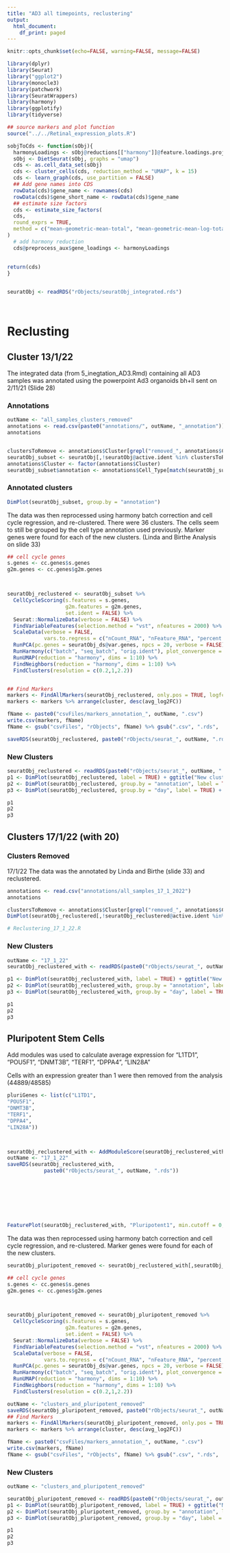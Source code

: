 ```yaml
---
title: "AD3 all timepoints, reclustering"
output:
  html_document:
    df_print: paged
---
```


```r
knitr::opts_chunk$set(echo=FALSE, warning=FALSE, message=FALSE)
```

```r
library(dplyr)
library(Seurat)
library("ggplot2")
library(monocle3)
library(patchwork)
library(SeuratWrappers)
library(harmony)
library(ggplotify)
library(tidyverse)

## source markers and plot function
source("../../Retinal_expression_plots.R")

sobjToCds <- function(sObj){
  harmonyLoadings <- sObj@reductions[["harmony"]]@feature.loadings.projected
  sObj <- DietSeurat(sObj, graphs = "umap")
  cds <- as.cell_data_set(sObj)
  cds <- cluster_cells(cds, reduction_method = "UMAP", k = 15)
  cds <- learn_graph(cds, use_partition = FALSE)
  ## Add gene names into CDS
  rowData(cds)$gene_name <- rownames(cds)
  rowData(cds)$gene_short_name <- rowData(cds)$gene_name
  ## estimate size factors
  cds <- estimate_size_factors(
  cds,
  round_exprs = TRUE,
  method = c("mean-geometric-mean-total", "mean-geometric-mean-log-total")
)
  # add harmony reduction
  cds@preprocess_aux$gene_loadings <- harmonyLoadings
  
  
return(cds)
}


seuratObj <- readRDS("rObjects/seuratObj_integrated.rds")




```


# Reclusting {.tabset .tabset-fade .tabset-pills}

## Cluster 13/1/22

The integrated data (from 5_inegtation_AD3.Rmd) containing all AD3 samples was annotated using the powerpoint Ad3 organoids bh+ll sent on 2/11/21 (Slide 28)

### Annotations

```r
outName <- "all_samples_clusters_removed"
annotations <- read.csv(paste0("annotations/", outName, "_annotation"))
annotations


clustersToRemove <- annotations$Cluster[grepl("removed_", annotations$Cell_Type)]
seuratObj_subset <- seuratObj[,!seuratObj@active.ident %in% clustersToRemove]
annotations$Cluster <- factor(annotations$Cluster)
seuratObj_subset$annotation <- annotations$Cell_Type[match(seuratObj_subset@active.ident, annotations$Cluster)]
```

### Annotated clusters

```r
DimPlot(seuratObj_subset, group.by = "annotation")
```


The data was then reprocessed using harmony batch correction and cell cycle regression, and re-clustered. There were 36 clusters. The cells seem to still be grouped by the cell type annotation used previously. Marker genes were found for each of the new clusters.
(Linda and Birthe Analysis on slide 33)

```r
## cell cycle genes
s.genes <- cc.genes$s.genes
g2m.genes <- cc.genes$g2m.genes



seuratObj_reclustered <- seuratObj_subset %>% 
  CellCycleScoring(s.features = s.genes, 
                   g2m.features = g2m.genes, 
                   set.ident = FALSE) %>% 
  Seurat::NormalizeData(verbose = FALSE) %>%
  FindVariableFeatures(selection.method = "vst", nfeatures = 2000) %>% 
  ScaleData(verbose = FALSE, 
            vars.to.regress = c("nCount_RNA", "nFeature_RNA", "percent.mt")) %>% 
  RunPCA(pc.genes = seuratObj_ds@var.genes, npcs = 20, verbose = FALSE) %>%
  RunHarmony(c("batch", "seq_batch", "orig.ident"), plot_convergence = FALSE) %>%
  RunUMAP(reduction = "harmony", dims = 1:10) %>%
  FindNeighbors(reduction = "harmony", dims = 1:10) %>% 
  FindClusters(resolution = c(0.2,1,2.2))


## Find Markers
markers <- FindAllMarkers(seuratObj_reclustered, only.pos = TRUE, logfc.threshold = 0.5 )
markers <- markers %>% arrange(cluster, desc(avg_log2FC))

fName <- paste0("csvFiles/markers_annotation_", outName, ".csv")
write.csv(markers, fName)
fName <- gsub("csvFiles", "rObjects", fName) %>% gsub(".csv", ".rds", .)

saveRDS(seuratObj_reclustered, paste0("rObjects/seurat_", outName, ".rds"))
```


### New Clusters

```r
seuratObj_reclustered <- readRDS(paste0("rObjects/seurat_", outName, ".rds"))
p1 <- DimPlot(seuratObj_reclustered, label = TRUE) + ggtitle("New clusters")
p2 <- DimPlot(seuratObj_reclustered, group.by = "annotation", label = TRUE, repel = TRUE) + ggtitle("Previous annotation")
p3 <- DimPlot(seuratObj_reclustered, group.by = "day", label = TRUE) + ggtitle("Timepoint")

p1 
p2 
p3

```





## Clusters 17/1/22 (with 20)

### Clusters Removed

17/1/22 The data was the annotated by Linda and Birthe (slide 33) and reclustered.

```r
annotations <- read.csv("annotations/all_samples_17_1_2022")
annotations
```

```r

clustersToRemove <- annotations$Cluster[grepl("removed_", annotations$Cell_Type)]
DimPlot(seuratObj_reclustered[,!seuratObj_reclustered@active.ident %in% clustersToRemove], label = TRUE, repel = TRUE)
```


```r
# Reclustering_17_1_22.R
```

### New Clusters

```r
outName <- "17_1_22"
seuratObj_reclustered_with <- readRDS(paste0("rObjects/seurat_", outName, ".rds"))

p1 <- DimPlot(seuratObj_reclustered_with, label = TRUE) + ggtitle("New clusters")
p2 <- DimPlot(seuratObj_reclustered_with, group.by = "annotation", label = TRUE, repel = TRUE) + ggtitle("Previous annotation")
p3 <- DimPlot(seuratObj_reclustered_with, group.by = "day", label = TRUE) + ggtitle("Timepoint")

p1 
p2 
p3

```


## Pluripotent Stem Cells

Add modules was used to calculate average expression for "L1TD1",
"POU5F1",
"DNMT3B",
"TERF1",
"DPPA4",
"LIN28A"

Cells with an expression greater than 1 were then removed from the analysis (44889/48585)



```r
pluriGenes <- list(c("L1TD1",
"POU5F1",
"DNMT3B",
"TERF1",
"DPPA4",
"LIN28A"))



seuratObj_reclustered_with <- AddModuleScore(seuratObj_reclustered_with, features = pluriGenes, name = "Pluripotent")
outName <- "17_1_22"
saveRDS(seuratObj_reclustered_with,
            paste0("rObjects/seurat_", outName, ".rds"))









```

```r
FeaturePlot(seuratObj_reclustered_with, "Pluripotent1", min.cutoff = 0, max.cutoff = 1)
```

The data was then reprocessed using harmony batch correction and cell cycle regression, and re-clustered.  Marker genes were found for each of the new clusters.


```r

seuratObj_pluripotent_removed <- seuratObj_reclustered_with[,seuratObj_reclustered_with$Pluripotent1 < 1]

## cell cycle genes
s.genes <- cc.genes$s.genes
g2m.genes <- cc.genes$g2m.genes



seuratObj_pluripotent_removed <- seuratObj_pluripotent_removed %>% 
  CellCycleScoring(s.features = s.genes, 
                   g2m.features = g2m.genes, 
                   set.ident = FALSE) %>% 
  Seurat::NormalizeData(verbose = FALSE) %>%
  FindVariableFeatures(selection.method = "vst", nfeatures = 2000) %>% 
  ScaleData(verbose = FALSE, 
            vars.to.regress = c("nCount_RNA", "nFeature_RNA", "percent.mt")) %>% 
  RunPCA(pc.genes = seuratObj_ds@var.genes, npcs = 20, verbose = FALSE) %>%
  RunHarmony(c("batch", "seq_batch", "orig.ident"), plot_convergence = FALSE) %>%
  RunUMAP(reduction = "harmony", dims = 1:10) %>%
  FindNeighbors(reduction = "harmony", dims = 1:10) %>% 
  FindClusters(resolution = c(0.2,1,2.2))

outName <- "clusters_and_pluripotent_removed"
saveRDS(seuratObj_pluripotent_removed, paste0("rObjects/seurat_", outName, ".rds"))
## Find Markers
markers <- FindAllMarkers(seuratObj_pluripotent_removed, only.pos = TRUE, logfc.threshold = 0.5 )
markers <- markers %>% arrange(cluster, desc(avg_log2FC))

fName <- paste0("csvFiles/markers_annotation_", outName, ".csv")
write.csv(markers, fName)
fName <- gsub("csvFiles", "rObjects", fName) %>% gsub(".csv", ".rds", .)


```

### New Clusters

```r
outName <- "clusters_and_pluripotent_removed"

seuratObj_pluripotent_removed <- readRDS(paste0("rObjects/seurat_", outName, ".rds"))
p1 <- DimPlot(seuratObj_pluripotent_removed, label = TRUE) + ggtitle("New clusters")
p2 <- DimPlot(seuratObj_pluripotent_removed, group.by = "annotation", label = TRUE, repel = TRUE) + ggtitle("Previous annotation")
p3 <- DimPlot(seuratObj_pluripotent_removed, group.by = "day", label = TRUE) + ggtitle("Timepoint")

p1 
p2 
p3

```